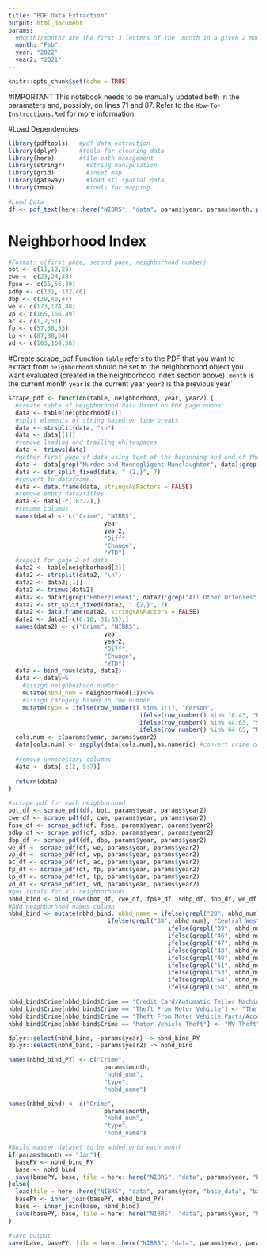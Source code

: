 ```yaml
---
title: "PDF Data Extraction"
output: html_document
params:
  #Month1/month2 are the first 3 letters of the  month in a given 2 month period (see https://www.slmpd.org/crime_stats.shtml)
  month: "Feb"
  year: "2022"
  year2: "2021"
---
```


```r
knitr::opts_chunk$set(echo = TRUE)
```

#IMPORTANT
This notebook needs to be manually updated both in the paramaters and, possibly, on lines 71 and 87. Refer to the `How-To-Instructions.Rmd` for more information.

#Load Dependencies
```r
library(pdftools)   #pdf data extraction
library(dplyr)      #tools for cleaning data
library(here)       #file path management
library(stringr)      #string manipulation
library(grid)         #inset map
library(gateway)      #load stl spatial data
library(tmap)         #tools for mapping

#Load Data
df <- pdf_text(here::here("NIBRS", "data", params$year, params$month, paste(params$month, "-crime.pdf", sep = "")))
```

# Neighborhood Index
```r
#Format: c(first page, second page, neighborhood number)
bot <- c(11,12,28)
cwe <- c(23,24,38)
fpse <- c(55,56,39)
sdbp <- c(131, 132,46)
dbp <- c(39,40,47)
we <- c(173,174,48)
vp <- c(165,166,49)
ac <- c(1,2,51)
fp <- c(57,58,53)
lp <- c(87,88,54)
vd <- c(163,164,58)
```

#Create scrape_pdf Function
`table` refers to the PDF that you want to extract from
`neighborhood` should be set to the neighborhood object you want evaluated (created in the neighborhood index section above).
`month` is the current month
`year` is the current year
`year2` is the previous year`
```r
scrape_pdf <- function(table, neighborhood, year, year2) {
  #create table of neighborhood data based on PDF page number
  data <- table[neighborhood[1]]
  #split elements of string based on line breaks
  data <- strsplit(data, "\n")
  data <- data[[1]]
  #remove leading and trailing whitespaces
  data <- trimws(data)
  #gather first page of data using text at the beginning and end of the page
  data <- data[grep("Murder and Nonnegligent Manslaughter", data):grep("Hacking/Computer Invasion", data)]
  data <- str_split_fixed(data, " {2,}", 7)
  #convert to dataframe
  data <- data.frame(data, stringsAsFactors = FALSE)
  #remove empty data/titles
  data <- data[-c(18:22),]
  #rename columns
  names(data) <- c("Crime", "NIBRS",
                           year,
                           year2, 
                           "Diff",
                           "Change",
                           "YTD")
  #repeat for page 2 of data
  data2 <- table[neighborhood[2]]
  data2 <- strsplit(data2, "\n")
  data2 <- data2[[1]]
  data2 <- trimws(data2)
  data2 <- data2[grep("Embezzlement", data2):grep("All Other Offenses", data2)]
  data2 <- str_split_fixed(data2, " {2,}", 7)
  data2 <- data.frame(data2, stringsAsFactors = FALSE)
  data2 <- data2[-c(6:10, 31:35),]
  names(data2) <- c("Crime", "NIBRS",
                           year,
                           year2,
                           "Diff",
                           "Change",
                           "YTD")
  data <- bind_rows(data, data2)
  data <- data%>%
    #assign neighborhood number
    mutate(nbhd_num = neighborhood[3])%>%
    #assign category based on row number
    mutate(type = ifelse(row_number() %in% 1:17, "Person",
                                     ifelse(row_number() %in% 18:43, "Property",
                                     ifelse(row_number() %in% 44:63, "Society",
                                     ifelse(row_number() %in% 64:65, "Unspecified", NA)))))
  cols.num <- c(params$year, params$year2)
  data[cols.num] <- sapply(data[cols.num],as.numeric) #convert crime columns to numeric
  
  #remove unnecessary columns
  data <- data[-c(2, 5:7)]
  
  return(data)
}
```

```r
#scrape pdf for each neighborhood
bot_df <- scrape_pdf(df, bot, params$year, params$year2)
cwe_df <- scrape_pdf(df, cwe, params$year, params$year2)
fpse_df <- scrape_pdf(df, fpse, params$year, params$year2)
sdbp_df <- scrape_pdf(df, sdbp, params$year, params$year2)
dbp_df <- scrape_pdf(df, dbp, params$year, params$year2)
we_df <- scrape_pdf(df, we, params$year, params$year2)
vp_df <- scrape_pdf(df, vp, params$year, params$year2)
ac_df <- scrape_pdf(df, ac, params$year, params$year2)
fp_df <- scrape_pdf(df, fp, params$year, params$year2)
lp_df <- scrape_pdf(df, lp, params$year, params$year2)
vd_df <- scrape_pdf(df, vd, params$year, params$year2)
#get totals for all neighborhoods
nbhd_bind <- bind_rows(bot_df, cwe_df, fpse_df, sdbp_df, dbp_df, we_df, vp_df, ac_df, fp_df, lp_df, vd_df)
#Add neighborhood names column
nbhd_bind <- mutate(nbhd_bind, nbhd_name = ifelse(grepl("28", nbhd_num), "Botanical Heights",
                            ifelse(grepl("38", nbhd_num), "Central West End",
                                             ifelse(grepl("39", nbhd_num), "Forest Park Southeast",
                                             ifelse(grepl("46", nbhd_num), "Skinker DeBaliviere",  
                                             ifelse(grepl("47", nbhd_num), "DeBaliviere Place",
                                             ifelse(grepl("48", nbhd_num), "West End",
                                             ifelse(grepl("49", nbhd_num), "Visitation Park",       
                                             ifelse(grepl("51", nbhd_num), "Academy",       
                                             ifelse(grepl("53", nbhd_num), "Fountain Park",       
                                             ifelse(grepl("54", nbhd_num), "Lewis Place",       
                                             ifelse(grepl("58", nbhd_num), "Vandeventer", NA))))))))))))

nbhd_bind$Crime[nbhd_bind$Crime == "Credit Card/Automatic Teller Machine Fraud"] <- "Credit Card/ATM Fraud"
nbhd_bind$Crime[nbhd_bind$Crime == "Theft From Motor Vehicle"] <- "Theft From MV"
nbhd_bind$Crime[nbhd_bind$Crime == "Theft From Motor Vehicle Parts/Accessories"] <- "Theft From MV Parts/Accessories"
nbhd_bind$Crime[nbhd_bind$Crime == "Motor Vehicle Theft"] <- "MV Theft"

dplyr::select(nbhd_bind, -params$year) -> nbhd_bind_PY
dplyr::select(nbhd_bind, -params$year2) -> nbhd_bind

names(nbhd_bind_PY) <- c("Crime",
                           params$month,
                           "nbhd_num",
                           "type",
                           "nbhd_name")

names(nbhd_bind) <- c("Crime",
                           params$month,
                           "nbhd_num",
                           "type",
                           "nbhd_name")

#Build master dataset to be added onto each month
if(params$month == "Jan"){
  basePY <- nbhd_bind_PY
  base <- nbhd_bind
  save(basePY, base, file = here::here("NIBRS", "data", params$year, "base_data", "base_data.rda"))
}else{
  load(file = here::here("NIBRS", "data", params$year, "base_data", "base_data.rda"))
  basePY <- inner_join(basePY, nbhd_bind_PY)
  base <- inner_join(base, nbhd_bind)
  save(basePY, base, file = here::here("NIBRS", "data", params$year, "base_data", "base_data.rda"))
}

#save output
save(base, basePY, file = here::here("NIBRS", "data", params$year, params$month, "clean-crime-data.rda"))
```

